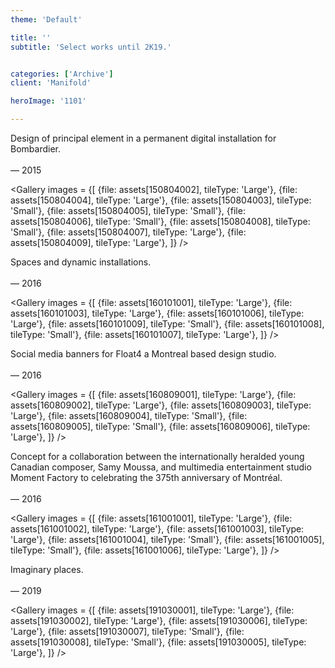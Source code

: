 ```yaml
---
theme: 'Default'

title: ''
subtitle: 'Select works until 2K19.'


categories: ['Archive']
client: 'Manifold'

heroImage: '1101'

---
```


<Description
title='Bombardier'>
Design of principal element in a permanent digital installation for Bombardier.
<br />
<br />
— 2015
</Description>

<Gallery
images = {[
    {file: assets[150804002], tileType: 'Large'},
    {file: assets[150804004], tileType: 'Large'},
    {file: assets[150804003], tileType: 'Small'},
    {file: assets[150804005], tileType: 'Small'},
    {file: assets[150804006], tileType: 'Small'},
    {file: assets[150804008], tileType: 'Small'},
    {file: assets[150804007], tileType: 'Large'},
    {file: assets[150804009], tileType: 'Large'},
]}
/>

<Description
title='Delirium'>
Spaces and dynamic installations.
<br />
<br />
— 2016
</Description>

<Gallery
images = {[
    {file: assets[160101001], tileType: 'Large'},
    {file: assets[160101003], tileType: 'Large'},
    {file: assets[160101006], tileType: 'Large'},
    {file: assets[160101009], tileType: 'Small'},
    {file: assets[160101008], tileType: 'Small'},
    {file: assets[160101007], tileType: 'Large'},
]}
/>


<Description
title='Ident'>
Social media banners for Float4 a Montreal based design studio.
<br />
<br />
— 2016
</Description>

<Gallery
images = {[
    {file: assets[160809001], tileType: 'Large'},
    {file: assets[160809002], tileType: 'Large'},
    {file: assets[160809003], tileType: 'Large'},
    {file: assets[160809004], tileType: 'Small'},
    {file: assets[160809005], tileType: 'Small'},
    {file: assets[160809006], tileType: 'Large'},
]}
/>


<Description
title='Montréal 375th'>
Concept for a collaboration between the internationally heralded young Canadian composer, Samy Moussa, and multimedia entertainment studio Moment Factory to celebrating the 375th anniversary of Montréal.
<br />
<br />
— 2016
</Description>

<Gallery
images = {[
    {file: assets[161001001], tileType: 'Large'},
    {file: assets[161001002], tileType: 'Large'},
    {file: assets[161001003], tileType: 'Large'},
    {file: assets[161001004], tileType: 'Small'},
    {file: assets[161001005], tileType: 'Small'},
    {file: assets[161001006], tileType: 'Large'},
]}
/>

<Description
title='Genesis'>
Imaginary places.
<br />
<br />
— 2019
</Description>


<Gallery
images = {[
    {file: assets[191030001], tileType: 'Large'},
    {file: assets[191030002], tileType: 'Large'},
    {file: assets[191030006], tileType: 'Large'},
        {file: assets[191030007], tileType: 'Small'},
            {file: assets[191030008], tileType: 'Small'},
        {file: assets[191030005], tileType: 'Large'},
]}
/>